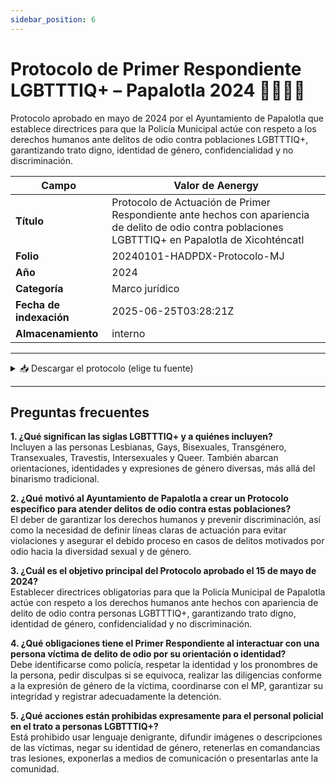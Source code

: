 ```yaml
---
sidebar_position: 6
---
```


# Protocolo de Primer Respondiente LGBTTTIQ+ – Papalotla 2024 🏳️‍🌈🏳️‍⚧️

Protocolo aprobado en mayo de 2024 por el Ayuntamiento de Papalotla que establece directrices para que la Policía Municipal actúe con respeto a los derechos humanos ante delitos de odio contra poblaciones LGBTTTIQ+, garantizando trato digno, identidad de género, confidencialidad y no discriminación.

| Campo | Valor de Aenergy |
|--|--|
| **Título** | Protocolo de Actuación de Primer Respondiente ante hechos con apariencia de delito de odio contra poblaciones LGBTTTIQ+ en Papalotla de Xicohténcatl |
| **Folio** | 20240101-HADPDX-Protocolo-MJ |
| **Año** | 2024 |
| **Categoría** | Marco jurídico |
| **Fecha de indexación** | 2025-06-25T03:28:21Z |
| **Almacenamiento** | interno |

---

<details>
  <summary>📥 Descargar el protocolo (elige tu fuente)</summary>

  - [Desde el Periódico Oficial del Estado](https://publicaciones.tlaxcala.gob.mx/indices/Peri20-2a2024.pdf)
  - [Desde la Estantería Digital de Papalotla](https://estanteriaaenergy.blob.core.windows.net/archivo/protocolo_papalotla_lgbtttiq_2024.pdf)

</details>

---

##  Preguntas frecuentes

**1. ¿Qué significan las siglas LGBTTTIQ+ y a quiénes incluyen?**  
Incluyen a las personas Lesbianas, Gays, Bisexuales, Transgénero, Transexuales, Travestis, Intersexuales y Queer. También abarcan orientaciones, identidades y expresiones de género diversas, más allá del binarismo tradicional.

**2. ¿Qué motivó al Ayuntamiento de Papalotla a crear un Protocolo específico para atender delitos de odio contra estas poblaciones?**  
El deber de garantizar los derechos humanos y prevenir discriminación, así como la necesidad de definir líneas claras de actuación para evitar violaciones y asegurar el debido proceso en casos de delitos motivados por odio hacia la diversidad sexual y de género.

**3. ¿Cuál es el objetivo principal del Protocolo aprobado el 15 de mayo de 2024?**  
Establecer directrices obligatorias para que la Policía Municipal de Papalotla actúe con respeto a los derechos humanos ante hechos con apariencia de delito de odio contra personas LGBTTTIQ+, garantizando trato digno, identidad de género, confidencialidad y no discriminación.

**4. ¿Qué obligaciones tiene el Primer Respondiente al interactuar con una persona víctima de delito de odio por su orientación o identidad?**  
Debe identificarse como policía, respetar la identidad y los pronombres de la persona, pedir disculpas si se equivoca, realizar las diligencias conforme a la expresión de género de la víctima, coordinarse con el MP, garantizar su integridad y registrar adecuadamente la detención.

**5. ¿Qué acciones están prohibidas expresamente para el personal policial en el trato a personas LGBTTTIQ+?**  
Está prohibido usar lenguaje denigrante, difundir imágenes o descripciones de las víctimas, negar su identidad de género, retenerlas en comandancias tras lesiones, exponerlas a medios de comunicación o presentarlas ante la comunidad.
